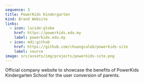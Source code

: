 ```yaml
---
sequence: 3
title: PowerKids Kindergarten
kind: Brand Website
links:
  - icon: lucide:globe
    href: https://powerkids.edu.my
    label: powerkids.edu.my
  - icon: mdi:github
    href: https://github.com/chuangcaleb/powerkids-site
    label: source
image: src/assets/img/projects/powerkids-site.png
---
```



<Favicon img={PowerkidsIcon} alt="PowerKids Kindergarten logo" /> Official
company website to showcase the benefits of PowerKids Kindergarten School for
the user conversion of parents.
